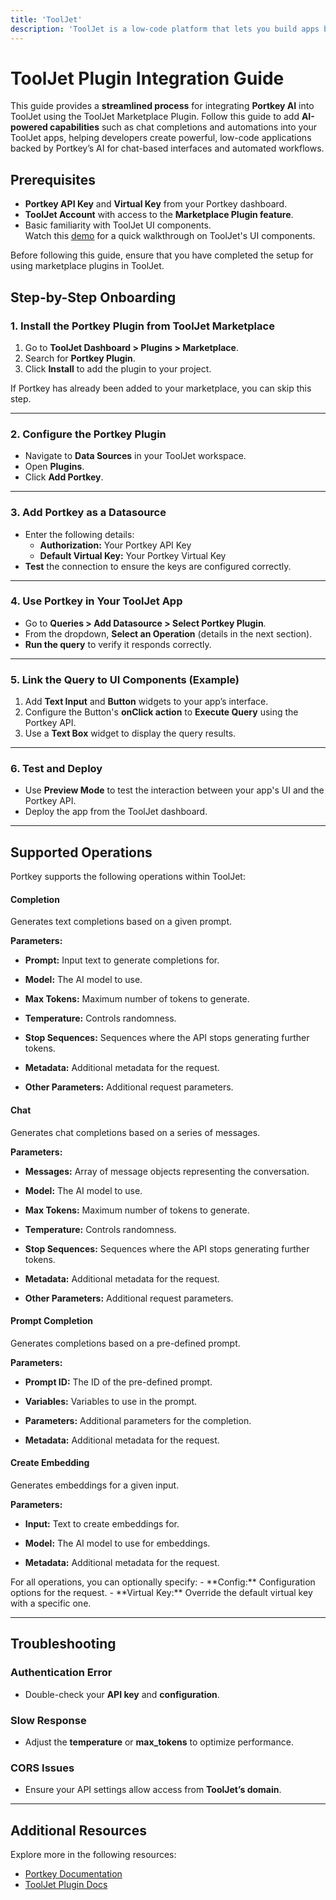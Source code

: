 ```yaml
---
title: 'ToolJet'
description: 'ToolJet is a low-code platform that lets you build apps by connecting APIs and data sources, with Portkey integration adding AI features like chat interfaces and automation.'
---
```



# ToolJet Plugin Integration Guide

This guide provides a **streamlined process** for integrating **Portkey AI** into ToolJet using the ToolJet Marketplace Plugin. Follow this guide to add **AI-powered capabilities** such as chat completions and automations into your ToolJet apps, helping developers create powerful, low-code applications backed by Portkey’s AI for chat-based interfaces and automated workflows.

## Prerequisites

- **Portkey API Key** and **Virtual Key** from your Portkey dashboard.
- **ToolJet Account** with access to the **Marketplace Plugin feature**.
- Basic familiarity with ToolJet UI components.  
  <Callout title="Watch Demo" icon="🎥">
    Watch this <a href="#">demo</a> for a quick walkthrough on ToolJet's UI components.
  </Callout>

<Alert title="Note" icon="💡" type="info">
Before following this guide, ensure that you have completed the setup for using marketplace plugins in ToolJet.
</Alert>

## Step-by-Step Onboarding

### 1. Install the Portkey Plugin from ToolJet Marketplace

1. Go to **ToolJet Dashboard > Plugins > Marketplace**.
2. Search for **Portkey Plugin**.
3. Click **Install** to add the plugin to your project.

<Alert title="Note" icon="💡" type="info">
If Portkey has already been added to your marketplace, you can skip this step.
</Alert>

---

### 2. Configure the Portkey Plugin

- Navigate to **Data Sources** in your ToolJet workspace.
- Open **Plugins**.
- Click **Add Portkey**.

---

### 3. Add Portkey as a Datasource

- Enter the following details:
  - **Authorization:** Your Portkey API Key
  - **Default Virtual Key:** Your Portkey Virtual Key
- **Test** the connection to ensure the keys are configured correctly.

---

### 4. Use Portkey in Your ToolJet App

- Go to **Queries > Add Datasource > Select Portkey Plugin**.
- From the dropdown, **Select an Operation** (details in the next section).
- **Run the query** to verify it responds correctly.

---

### 5. Link the Query to UI Components (Example)

1. Add **Text Input** and **Button** widgets to your app’s interface.
2. Configure the Button's **onClick action** to **Execute Query** using the Portkey API.
3. Use a **Text Box** widget to display the query results.

---

### 6. Test and Deploy

- Use **Preview Mode** to test the interaction between your app's UI and the Portkey API.
- Deploy the app from the ToolJet dashboard.

---

## Supported Operations

Portkey supports the following operations within ToolJet:

<Tabs>
  <TabItem value="completion" label="Completion">

#### Completion

Generates text completions based on a given prompt.

**Parameters:**
- **Prompt:** Input text to generate completions for.
- **Model:** The AI model to use.
- **Max Tokens:** Maximum number of tokens to generate.
- **Temperature:** Controls randomness.
- **Stop Sequences:** Sequences where the API stops generating further tokens.
- **Metadata:** Additional metadata for the request.
- **Other Parameters:** Additional request parameters.

  </TabItem>

  <TabItem value="chat" label="Chat">

#### Chat

Generates chat completions based on a series of messages.

**Parameters:**
- **Messages:** Array of message objects representing the conversation.
- **Model:** The AI model to use.
- **Max Tokens:** Maximum number of tokens to generate.
- **Temperature:** Controls randomness.
- **Stop Sequences:** Sequences where the API stops generating further tokens.
- **Metadata:** Additional metadata for the request.
- **Other Parameters:** Additional request parameters.

  </TabItem>

  <TabItem value="prompt-completion" label="Prompt Completion">

#### Prompt Completion

Generates completions based on a pre-defined prompt.

**Parameters:**
- **Prompt ID:** The ID of the pre-defined prompt.
- **Variables:** Variables to use in the prompt.
- **Parameters:** Additional parameters for the completion.
- **Metadata:** Additional metadata for the request.

  </TabItem>

  <TabItem value="create-embedding" label="Create Embedding">

#### Create Embedding

Generates embeddings for a given input.

**Parameters:**
- **Input:** Text to create embeddings for.
- **Model:** The AI model to use for embeddings.
- **Metadata:** Additional metadata for the request.

  </TabItem>
</Tabs>

<Alert title="Pro Tip" icon="💡" type="info">
For all operations, you can optionally specify:
- **Config:** Configuration options for the request.
- **Virtual Key:** Override the default virtual key with a specific one.
</Alert>

---

## Troubleshooting

### Authentication Error
- Double-check your **API key** and **configuration**.

### Slow Response
- Adjust the **temperature** or **max_tokens** to optimize performance.

### CORS Issues
- Ensure your API settings allow access from **ToolJet’s domain**.

---

## Additional Resources

Explore more in the following resources:
- [Portkey Documentation](#)
- [ToolJet Plugin Docs](#)
